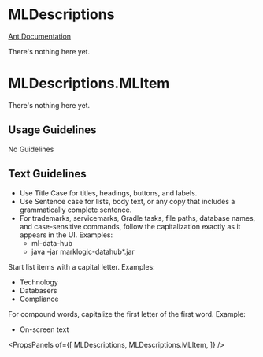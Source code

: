 
# MLDescriptions

[Ant Documentation](https://3x.ant.design/components/descriptions)

There's nothing here yet.


# MLDescriptions.MLItem

There's nothing here yet.

## Usage Guidelines
No Guidelines

## Text Guidelines
* Use Title Case for titles, headings, buttons, and labels.
* Use Sentence case for lists, body text, or any copy that includes a grammatically complete sentence.
* For trademarks, servicemarks, Gradle tasks, file paths, database names, and case-sensitive commands, follow the capitalization exactly as it appears in the UI. Examples:
  *   ml-data-hub
  *   java -jar marklogic-datahub*.jar

Start list items with a capital letter. Examples:
* Technology
* Databasers
* Compliance

For compound words, capitalize the first letter of the first word. Example:
* On-screen text

<PropsPanels of={[
  MLDescriptions,
  MLDescriptions.MLItem,
]} />
